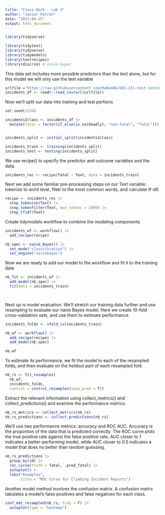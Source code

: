 ```yaml
---
title: "Class Work - Lab 4"
author: "Javier Patrón"
date: "2023-04-25"
output: html_document
---
```


```r

library(tidyverse)

library(tidytext)
library(tidyverse)
library(tidymodels)
library(textrecipes)
library(discrim) # naive-bayes
```

This data set includes more possible predictors than the text alone, but for this model we will only use the text variable
```r

urlfile ="https://raw.githubusercontent.com/MaRo406/EDS-231-text-sentiment/main/data/climbing_reports_model_dat.csv"
incidents_df <- readr::read_csv(url(urlfile))
```

Now we'll split our data into training and test portions

```r
set.seed(1234)

incidents2class <- incidents_df |> 
  mutate(fatal = factor(if_else(is.na(Deadly), "non-fatal", "fatal")))


incidents_split <- initial_split(incidents2class)

incidents_train <- training(incidents_split)
incidents_test <- testing(incidents_split)

```

We use recipe() to specify the predictor and outcome variables and the data.

```r

incidents_rec <- recipe(fatal ~ Text, data = incidents_train)

```

Next we add some familiar pre-processing steps on our Text variable: tokenize to word level, filter to the most common words, and calculate tf-idf.

```r
recipe <- incidents_rec |> 
  step_tokenize(Text) |> 
  step_tokenfilter(Text, max_tokens = 1000) |> 
  step_tfidf(Text)
```


Create  tidymodels workflow to combine the modeling components

```r

incidents_wf <- workflow() |> 
  add_recipe(recipe)

```

```r

nb_spec <- naive_Bayes() |> 
  set_mode("classification") |> 
  set_engine("naivebayes")

```

Now we are ready to add our model to the workflow and fit it to the training data

```r

nb_fit <- incidents_wf |> 
  add_model(nb_spec) |> 
  fit(data = incidents_train)

  
```
Next up is model evaluation. We'll stretch our training data further and use resampling to evaluate our naive Bayes model. Here we create 10-fold cross-validation sets, and use them to estimate performance.

```r

incidents_folds <- vfold_cv(incidents_train)

```

```r

nb_wf <- workflow() |> 
  add_recipe(recipe) |> 
  add_model(nb_spec)

nb_wf

```

To estimate its performance, we fit the model to each of the resampled folds, and then evaluate on the heldout part of each resampled fold.

```r

nb_rs <- fit_resamples(
  nb_wf,
  incidents_folds,
  control = control_resamples(save_pred = T))

```

Extract the relevant information using collect_metrics() and collect_predictions() and examine the performance metrics.

```r

nb_rs_metrics <- collect_metrics(nb_rs)
nb_rs_predictions <- collect_predictions(nb_rs)

```

We'll use two performance metrics: accuracy and ROC AUC.
Accuracy is the proportion of the data that is predicted correctly. 
The ROC curve plots the true positive rate against the false positive rate; AUC closer to 1 indicates a better-performing model, while AUC closer to 0.5 indicates a model that does no better than random guessing.

```r

nb_rs_predictions |> 
  group_by(id) |> 
  roc_curve(truth = fatal, .pred_fatal) |> 
  autoplot() +
  labs("Reamples",
       title = "ROC Curve for Climbing Incident Reports")
```

Another model method involves the confusion matrix. A confusion matrix tabulates a model's false positives and false negatives for each class.

```r

conf_mat_resampled(nb_rs, tidy = F) |> 
  autoplot(type = "heatmap")

```

```r

```



